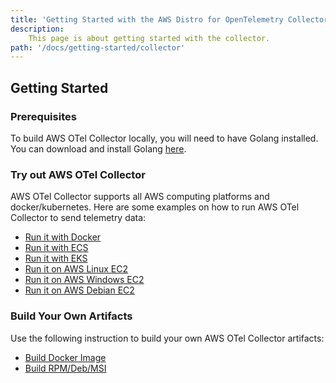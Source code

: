 ```yaml
---
title: 'Getting Started with the AWS Distro for OpenTelemetry Collector'
description:
    This page is about getting started with the collector.
path: '/docs/getting-started/collector'
---
```


## Getting Started
### Prerequisites
To build AWS OTel Collector locally, you will need to have Golang installed. You can download and install Golang [here](https://golang.org/doc/install).

### Try out AWS OTel Collector 
AWS OTel Collector supports all AWS computing platforms and docker/kubernetes. Here are some examples on how to run AWS OTel Collector to send telemetry data:
* [Run it with Docker](https://github.com/aws-observability/aws-otel-collector/blob/main/docs/developers/docker-demo.md)
* [Run it with ECS](https://github.com/aws-observability/aws-otel-collector/blob/main/docs/developers/ecs-demo.md)
* [Run it with EKS](https://github.com/aws-observability/aws-otel-collector/blob/main/docs/developers/eks-demo.md)
* [Run it on AWS Linux EC2](https://github.com/aws-observability/aws-otel-collector/blob/main/docs/developers/linux-rpm-demo.md)
* [Run it on AWS Windows EC2](https://github.com/aws-observability/aws-otel-collector/blob/main/docs/developers/windows-other-demo.md)
* [Run it on AWS Debian EC2](https://github.com/aws-observability/aws-otel-collector/blob/main/docs/developers/debian-deb-demo.md)

### Build Your Own Artifacts
Use the following instruction to build your own AWS OTel Collector artifacts:
* [Build Docker Image](https://github.com/aws-observability/aws-otel-collector/blob/main/docs/developers/build-docker.md)
* [Build RPM/Deb/MSI](https://github.com/aws-observability/aws-otel-collector/blob/main/docs/developers/build-aoc.md)